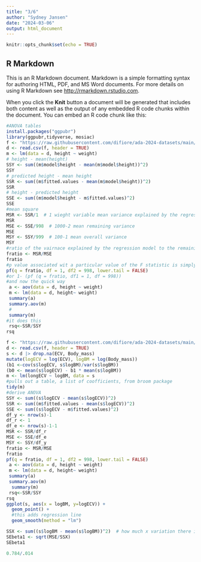 ```yaml
---
title: "3/6"
author: "Sydney Jansen"
date: "2024-03-06"
output: html_document
---
```


```r
knitr::opts_chunk$set(echo = TRUE)
```

## R Markdown

This is an R Markdown document. Markdown is a simple formatting syntax for authoring HTML, PDF, and MS Word documents. For more details on using R Markdown see <http://rmarkdown.rstudio.com>.

When you click the **Knit** button a document will be generated that includes both content as well as the output of any embedded R code chunks within the document. You can embed an R code chunk like this:

```r
#ANOVA tables
install.packages("ggpubr")
library(ggpubr,tidyverse, mosiac)
f <- "https://raw.githubusercontent.com/difiore/ada-2024-datasets/main/zombies.csv"
d <- read.csv(f, header = TRUE)
m <- lm(data = d, height ~ weight)
# height - mean(height)
SSY <- sum((m$model$height - mean(m$model$height))^2)
SSY
# predicted height - mean height
SSR <- sum((m$fitted.values - mean(m$model$height))^2)
SSR
# height - predicted height
SSE <- sum((m$model$height - m$fitted.values)^2)
SSE
#mean square
MSR <- SSR/1  # 1 wieght variable mean variance explained by the regression equation
MSR
MSE <- SSE/998  # 1000-2 mean remaining variance
MSE
MSY <- SSY/999  # 100-1 mean overall variance
MSY
#ratio of the vairnace explained by the regression model to the remaining unexplained variance
fratio <- MSR/MSE
fratio
#p value associated wit a particular value of the F statistic is simply the area under the "F distribution"
pf(q = fratio, df = 1, df2 = 998, lower.tail = FALSE)
#or 1- (pf (q = fratio, df1 = 1, df = 998))
#and now the quick way
 a <- aov(data = d, height ~ weight)
 m <- lm(data = d, height~ weight)
 summary(a)
 summary.aov(m)
 #
 summary(m)
#it does this
 rsq<-SSR/SSY
rsq
```
```r

f <- "https://raw.githubusercontent.com/difiore/ada-2024-datasets/main/Street_et_al_2017.csv"
d <- read.csv(f, header = TRUE)
s <- d |> drop.na(ECV, Body_mass)
mutate(logECV = log(ECV), logBM = log(Body_mass))
(b1 <-cov(s$logECV, s$logBM)/var(s$logBM))
(b0 <- mean(s$logECV) - b1 * mean(s$logBM))
m <- lm(longECV ~ logBM, data = s
#pulls out a table, a list of coofficients, from broom package        
tidy(m)
#derive ANOVA 
SSY <- sum((s$logECV - mean(s$logECV))^2)
SSR <- sum((m$fitted.values - mean(s$logECV))^2)
SSE <- sum((s$logECV - m$fitted.values)^2)
df_y <- nrow(s)-1
df_r <- 1
df_e <- nrow(s)-1-1
MSR <- SSR/df_r 
MSE <- SSE/df_e  
MSY <- SSY/df_y 
fratio <- MSR/MSE
fratio
pf(q = fratio, df = 1, df2 = 998, lower.tail = FALSE)
 a <- aov(data = d, height ~ weight)
 m <- lm(data = d, height~ weight)
 summary(a)
 summary.aov(m)
  summary(m)
 rsq<-SSR/SSY
rsq
ggplot(s, aes(x = logBM, y=logECV)) +
  geom_point() +
  #this adds regression line
  geom_smooth(method = "lm")

SSX <- sum((s$logBM - mean(s$logBM))^2)  # how much x variation there is
SEbeta1 <- sqrt(MSE/SSX)
SEbeta1

0.784/.014
```

              

